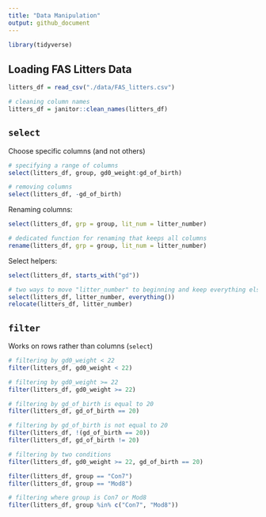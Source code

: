 ```yaml
---
title: "Data Manipulation"
output: github_document
---
```


```r
library(tidyverse)
```

## Loading FAS Litters Data

```r
litters_df = read_csv("./data/FAS_litters.csv")

# cleaning column names
litters_df = janitor::clean_names(litters_df)
```

## `select`

Choose specific columns (and not others)

```r
# specifying a range of columns
select(litters_df, group, gd0_weight:gd_of_birth)

# removing columns
select(litters_df, -gd_of_birth)
```

Renaming columns:

```r
select(litters_df, grp = group, lit_num = litter_number)

# dedicated function for renaming that keeps all columns
rename(litters_df, grp = group, lit_num = litter_number)
```

Select helpers:

```r
select(litters_df, starts_with("gd"))
```

```r
# two ways to move "litter_number" to beginning and keep everything else
select(litters_df, litter_number, everything())
relocate(litters_df, litter_number)
```

## `filter`

Works on rows rather than columns (`select`)

```r
# filtering by gd0_weight < 22
filter(litters_df, gd0_weight < 22)

# filtering by gd0_weight >= 22
filter(litters_df, gd0_weight >= 22)
```

```r
# filtering by gd_of_birth is equal to 20
filter(litters_df, gd_of_birth == 20)
```

```r
# filtering by gd_of_birth is not equal to 20
filter(litters_df, !(gd_of_birth == 20))
filter(litters_df, gd_of_birth != 20)
```

```r
# filtering by two conditions
filter(litters_df, gd0_weight >= 22, gd_of_birth == 20)
```

```r
filter(litters_df, group == "Con7")
filter(litters_df, group == "Mod8")

# filtering where group is Con7 or Mod8
filter(litters_df, group %in% c("Con7", "Mod8"))
```


